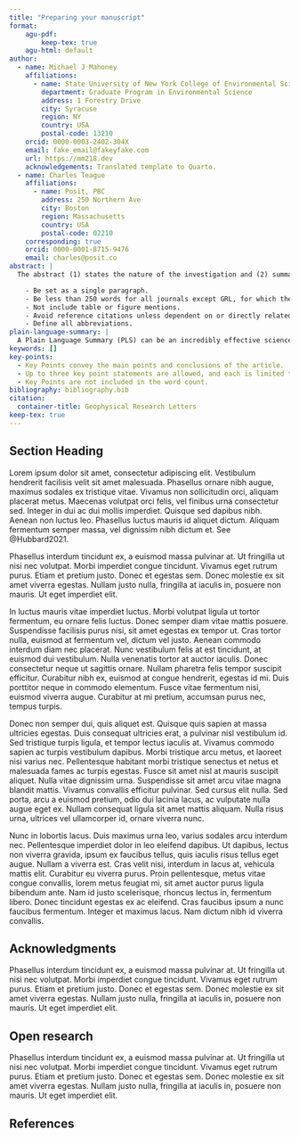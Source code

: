 ```yaml
---
title: "Preparing your manuscript"
format:
    agu-pdf:
        keep-tex: true
    agu-html: default
author:
  - name: Michael J Mahoney
    affiliations:
      - name: State University of New York College of Environmental Science and Forestry
        department: Graduate Program in Environmental Science
        address: 1 Forestry Drive
        city: Syracuse
        region: NY
        country: USA
        postal-code: 13210
    orcid: 0000-0003-2402-304X
    email: fake_email@fakeyfake.com
    url: https://mm218.dev
    acknowledgements: Translated template to Quarto.
  - name: Charles Teague
    affiliations:
      - name: Posit, PBC
        address: 250 Northern Ave
        city: Boston
        region: Massachusetts
        country: USA
        postal-code: 02210
    corresponding: true
    orcid: 0000-0001-8715-9476
    email: charles@posit.co
abstract: |
  The abstract (1) states the nature of the investigation and (2) summarizes the important conclusions. The abstract should be suitable for indexing. Your abstract should:

    - Be set as a single paragraph.
    - Be less than 250 words for all journals except GRL, for which the limit is 150 words.
    - Not include table or figure mentions.
    - Avoid reference citations unless dependent on or directly related to another paper (e.g., companion, comment, reply, or commentary on another paper(s)). AGU’s Style Guide discusses formatting citations in abstracts.
    - Define all abbreviations.
plain-language-summary: |
  A Plain Language Summary (PLS) can be an incredibly effective science communication tool. By summarizing your paper in non-technical terms, you can explain your research and its relevance to a much broader audience. A PLS is required for submissions to AGU Advances, G-Cubed, GeoHealth, GRL, JAMES, JGR: Biogeosciences, JGR: Oceans, JGR: Planets, JGR: Solid Earth, JGR: Atmospheres, Space Weather, and Reviews of Geophysics, but optional for other journals.  A PLS should be no longer than 200 words and should be free of jargon, acronyms, equations, and any technical information that would be unknown to people from outside your scientific discipline. Read our tips for creating an effective PLS.
keywords: []
key-points:
  - Key Points convey the main points and conclusions of the article. 
  - Up to three key point statements are allowed, and each is limited to at most 140 characters with no abbreviations.
  - Key Points are not included in the word count.
bibliography: bibliography.bib  
citation:
  container-title: Geophysical Research Letters
keep-tex: true
---
```


## Section Heading

Lorem ipsum dolor sit amet, consectetur adipiscing elit. Vestibulum hendrerit facilisis velit sit amet malesuada. Phasellus ornare nibh augue, maximus sodales ex tristique vitae. Vivamus non sollicitudin orci, aliquam placerat metus. Maecenas volutpat orci felis, vel finibus urna consectetur sed. Integer in dui ac dui mollis imperdiet. Quisque sed dapibus nibh. Aenean non luctus leo. Phasellus luctus mauris id aliquet dictum. Aliquam fermentum semper massa, vel dignissim nibh dictum et. See @Hubbard2021.

Phasellus interdum tincidunt ex, a euismod massa pulvinar at. Ut fringilla ut nisi nec volutpat. Morbi imperdiet congue tincidunt. Vivamus eget rutrum purus. Etiam et pretium justo. Donec et egestas sem. Donec molestie ex sit amet viverra egestas. Nullam justo nulla, fringilla at iaculis in, posuere non mauris. Ut eget imperdiet elit.

In luctus mauris vitae imperdiet luctus. Morbi volutpat ligula ut tortor fermentum, eu ornare felis luctus. Donec semper diam vitae mattis posuere. Suspendisse facilisis purus nisi, sit amet egestas ex tempor ut. Cras tortor nulla, euismod at fermentum vel, dictum vel justo. Aenean commodo interdum diam nec placerat. Nunc vestibulum felis at est tincidunt, at euismod dui vestibulum. Nulla venenatis tortor at auctor iaculis. Donec consectetur neque ut sagittis ornare. Nullam pharetra felis tempor suscipit efficitur. Curabitur nibh ex, euismod at congue hendrerit, egestas id mi. Duis porttitor neque in commodo elementum. Fusce vitae fermentum nisi, euismod viverra augue. Curabitur at mi pretium, accumsan purus nec, tempus turpis.

Donec non semper dui, quis aliquet est. Quisque quis sapien at massa ultricies egestas. Duis consequat ultricies erat, a pulvinar nisl vestibulum id. Sed tristique turpis ligula, et tempor lectus iaculis at. Vivamus commodo sapien ac turpis vestibulum dapibus. Morbi tristique arcu metus, et laoreet nisi varius nec. Pellentesque habitant morbi tristique senectus et netus et malesuada fames ac turpis egestas. Fusce sit amet nisl at mauris suscipit aliquet. Nulla vitae dignissim urna. Suspendisse sit amet arcu vitae magna blandit mattis. Vivamus convallis efficitur pulvinar. Sed cursus elit nulla. Sed porta, arcu a euismod pretium, odio dui lacinia lacus, ac vulputate nulla augue eget ex. Nullam consequat ligula sit amet mattis aliquam. Nulla risus urna, ultrices vel ullamcorper id, ornare viverra nunc.

Nunc in lobortis lacus. Duis maximus urna leo, varius sodales arcu interdum nec. Pellentesque imperdiet dolor in leo eleifend dapibus. Ut dapibus, lectus non viverra gravida, ipsum ex faucibus tellus, quis iaculis risus tellus eget augue. Nullam a viverra est. Cras velit nisi, interdum in lacus at, vehicula mattis elit. Curabitur eu viverra purus. Proin pellentesque, metus vitae congue convallis, lorem metus feugiat mi, sit amet auctor purus ligula bibendum ante. Nam id justo scelerisque, rhoncus lectus in, fermentum libero. Donec tincidunt egestas ex ac eleifend. Cras faucibus ipsum a nunc faucibus fermentum. Integer et maximus lacus. Nam dictum nibh id viverra convallis.

## Acknowledgments

Phasellus interdum tincidunt ex, a euismod massa pulvinar at. Ut fringilla ut nisi nec volutpat. Morbi imperdiet congue tincidunt. Vivamus eget rutrum purus. Etiam et pretium justo. Donec et egestas sem. Donec molestie ex sit amet viverra egestas. Nullam justo nulla, fringilla at iaculis in, posuere non mauris. Ut eget imperdiet elit.

## Open research

Phasellus interdum tincidunt ex, a euismod massa pulvinar at. Ut fringilla ut nisi nec volutpat. Morbi imperdiet congue tincidunt. Vivamus eget rutrum purus. Etiam et pretium justo. Donec et egestas sem. Donec molestie ex sit amet viverra egestas. Nullam justo nulla, fringilla at iaculis in, posuere non mauris. Ut eget imperdiet elit.

## References {.unnumbered}

:::{#refs}

:::